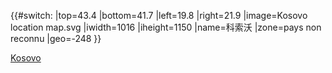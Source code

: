 {{#switch:{{{1}}}
|top=43.4
|bottom=41.7
|left=19.8
|right=21.9
|image=Kosovo location map.svg
|iwidth=1016
|iheight=1150
|name=科索沃
|zone=pays non reconnu
|geo=-248
}}<noinclude>{{Location map/Info|Kosovo}}
{{Documentation}}

[[Category:地理位置圖模板|Kosovo]]

</noinclude>